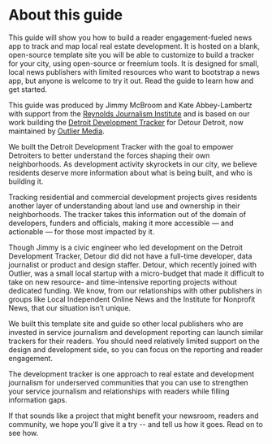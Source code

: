 
# About this guide
This guide will show you how to build a reader engagement-fueled news app to track and map local real estate development. It is hosted on a blank, open-source template site you will be able to customize to build a tracker for your city, using open-source or freemium tools. It is designed for small, local news publishers with limited resources who want to bootstrap a news app, but anyone is welcome to try it out. Read the guide to learn how and get started.

This guide was produced by Jimmy McBroom and Kate Abbey-Lambertz with support from the [Reynolds Journalism Institute](https://rjionline.org/) and is based on our work building the [Detroit Development Tracker](https://developmenttracker.detourdetroiter.com/) for Detour Detroit, now maintained by [Outlier Media](https://outliermedia.org/).

We built the Detroit Development Tracker with the goal to empower Detroiters to better understand the forces shaping their own neighborhoods. As development activity skyrockets in our city, we believe residents deserve more information about what is being built, and who is building it. 

Tracking residential and commercial development projects gives residents another layer of understanding about land use and ownership in their neighborhoods. The tracker takes this information out of the domain of developers, funders and officials, making it more accessible — and actionable — for those most impacted by it.

Though Jimmy is a civic engineer who led development on the Detroit Development Tracker, Detour did did not have a full-time developer, data journalist or product and design staffer. Detour, which recently joined with Outlier, was a small local startup with a micro-budget that made it difficult to take on new resource- and time-intensive reporting projects without dedicated funding. We know, from our relationships with other publishers in groups like Local Independent Online News and the Institute for Nonprofit News, that our situation isn’t unique. 

We built this template site and guide so other local publishers who are invested in service journalism and development reporting can launch similar trackers for their readers. You should need relatively limited support on the design and development side, so you can focus on the reporting and reader engagement. 

The development tracker is one approach to real estate and development journalism for underserved communities that you can use to strengthen your service journalism and relationships with readers while filling information gaps. 

If that sounds like a project that might benefit your newsroom, readers and community, we hope you’ll give it a try -- and tell us how it goes. Read on to see how. 

<TableOfContents index={0} />
